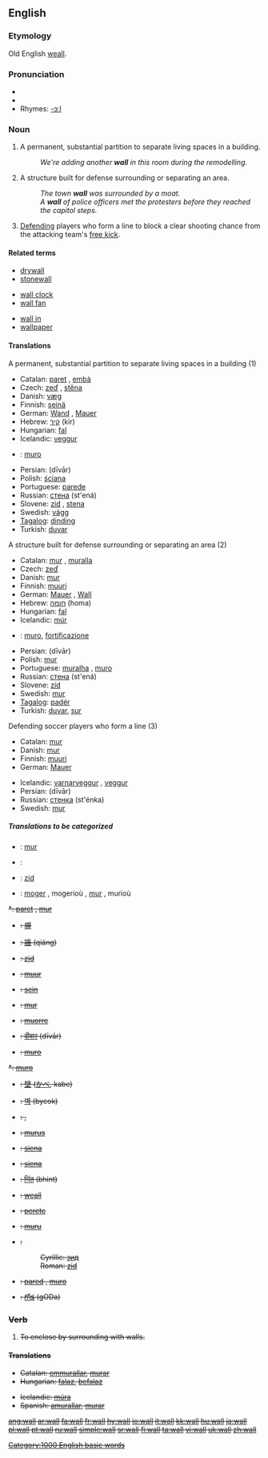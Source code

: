 ==English==

{{rank|honour|individual|girls|808|wall|cry|step|turning}}

===Etymology===
Old English [[weall]].

===Pronunciation===
*{{IPA|/wɔːl/}}
*{{audio|en-us-wall.ogg|Audio (US)}}
*Rhymes: [[Rhymes:English:-ɔːl|-ɔːl]]

===Noun===
{{en-noun}}

# A permanent, substantial partition to separate living spaces in a building.
#:''We're adding another '''wall''' in this room during the remodelling.''
# A structure built for defense surrounding or separating an area.
#:''The town '''wall''' was surrounded by a moat.''
#:''A '''wall''' of police officers met the protesters before they reached the capitol steps.''
# {{football}} [[Defend]]ing players who form a line to block a clear shooting chance from the attacking team's [[free kick]].

====Related terms====
{{top3}}
*[[drywall]]
*[[stonewall]]
{{mid3}}
*[[wall clock]]
*[[wall fan]]
{{mid3}}
*[[wall in]]
*[[wallpaper]]
{{bottom}}

====Translations====
;A permanent, substantial partition to separate living spaces in a building (1)
{{top}}
*Catalan: [[paret]] {{f}}, [[embà]] {{m}}
*Czech: [[zeď]] {{f}}, [[stěna]] {{f}}
*Danish: [[væg]] {{n}}
*Finnish: [[seinä]]
*German: [[Wand]] {{f}}, [[Mauer]] {{f}}
*Hebrew: [[קיר]] {{m}} (kir)
*Hungarian: [[fal]]
*Icelandic: [[veggur]] {{m}}
*{{Italian}}: [[muro]] {{m}} 
{{mid}}
*Persian: {{FAchar|[[دیوار]]}} (dīvār)
*Polish: [[ściana]] {{f}}
*Portuguese: [[parede]] {{f}}
*Russian: [[стена]] (st'ená) {{f}}
*Slovene: [[zid]] {{m}}, [[stena]] {{f}}
*Swedish: [[vägg]] {{c}}
*[[Tagalog]]: [[dinding]]
*Turkish: [[duvar]]
{{bottom}}

;A structure built for defense surrounding or separating an area (2)
{{top}}
*Catalan: [[mur]] {{m}}, [[muralla]] {{f}}
*Czech: [[zeď]] {{f}}
*Danish: [[mur]]
*Finnish: [[muuri]]
*German: [[Mauer]] {{f}}, [[Wall]] {{m}}
*Hebrew: [[חומה]] {{f}} (homa)
*Hungarian: [[fal]]
*Icelandic: [[múr]] {{m}}
*{{Italian}}: [[muro]], [[fortificazione]] {{m}} 
{{mid}}
*Persian: {{FAchar|[[دیوار]]}} (dīvār)
*Polish: [[mur]] {{m}}
*Portuguese: [[muralha]] {{f}}, [[muro]] {{m}}
*Russian: [[стена]] (st'ená) {{f}}
*Slovene: [[zid]] {{m}}
*Swedish: [[mur]] {{c}}
*[[Tagalog]]: [[padér]]
*Turkish: [[duvar]], [[sur#Turkish|sur]]
{{bottom}}

;Defending soccer players who form a line (3)
{{top}}
*Catalan: [[mur]] {{m}}
*Danish: [[mur]]
*Finnish: [[muuri]]
*German: [[Mauer]] {{f}}
{{mid}}
*Icelandic: [[varnarveggur]] {{m}}, [[veggur]] {{m}}
*Persian: {{FAchar|[[دیوار]]}} (dīvār)
*Russian: [[стенка]] (st'énka) {{f}}
*Swedish: [[mur]] {{c}}
{{bottom}}

=====Translations to be categorized=====
{{checktrans}}
{{top}}
*{{ttbc|Albanian}}: [[mur]] {{m}}
*{{ttbc|Arabic}}: {{ARchar|[[حائط]]}} {{Unicode|(ħá:’iʈ)}} {{m}}
*{{ttbc|Bosnian}}: [[zid#Bosnian|zid]] {{m}}
*{{ttbc|Breton}}: [[moger]] {{f}}, mogerioù {{p}}, [[mur]] {{f}}, murioù {{p}}
<s>*{{ttbc|Catalan}}: [[paret]] {{f}}, [[mur]] {{m}}<s/>
*{{ttbc|CJK Characters}}: [[塀]]
*{{ttbc|Chinese}}: [[牆]] (qiáng)
*{{ttbc|Croatian}}: [[zid]] {{m}}
*{{ttbc|Dutch}}: [[muur]]
*{{ttbc|Estonian}}: [[sein#Estonian|sein]]
*{{ttbc|French}}: [[mur]] {{m}}
*{{ttbc|Frisian}}: [[muorre]]
*{{ttbc|Hindi}}: [[दीवार]] (dīvār)
*{{ttbc|Ido}}: [[muro]]
<del>*{{ttbc|Italian}}: [[muro]] {{m}} </del>
{{mid}}
*{{ttbc|Japanese}}: [[壁]] ([[かべ]], kabe)
*{{ttbc|Korean}}: [[벽]] (byeok)
*{{ttbc|Kurdish}}: {{trad|ku|dîwar}} {{m}}, {{trad|ku|kelhe}} {{f}}
*{{ttbc|Latin}}: [[murus]] {{m}}
*{{ttbc|Latvian}}: [[siena]]
*{{ttbc|Lithuanian}}: [[siena]]
*{{ttbc|Marathi}}: [[भिंत]] (bhint)
*{{ttbc|Old English}}: [[weall]] {{m}}
*{{ttbc|Romanian}}: [[perete]] {{m}}
*{{ttbc|Sardinian}}: [[muru]] {{m}}
*{{ttbc|Serbian}}:
*:Cyrillic: [[зид#Serbian|зид]] {{m}}
*:Roman: [[zid#Serbian|zid]] {{m}}
*{{ttbc|Spanish}}: [[pared]] {{f}}, [[muro]] {{m}}
*{{ttbc|Telugu}}: [[గోడ]] (gODa)
{{bottom}}

===Verb===
{{en-verb}}

# {{italbrac|with "[[in]]"}} To enclose by surrounding with walls.

====Translations====
{{top}}
*Catalan: [[emmurallar]], [[murar]]
*Hungarian: [[falaz]], [[befalaz]]
{{mid}}
*Icelandic: [[múra]]
*Spanish: [[amurallar]], [[murar]]
{{bottom}}

[[Category:1000 English basic words]]

[[ang:wall]]
[[ar:wall]]
[[fa:wall]]
[[fr:wall]]
[[hy:wall]]
[[io:wall]]
[[it:wall]]
[[kk:wall]]
[[hu:wall]]
[[ja:wall]]
[[pl:wall]]
[[pt:wall]]
[[ru:wall]]
[[simple:wall]]
[[sr:wall]]
[[fi:wall]]
[[ta:wall]]
[[vi:wall]]
[[uk:wall]]
[[zh:wall]]